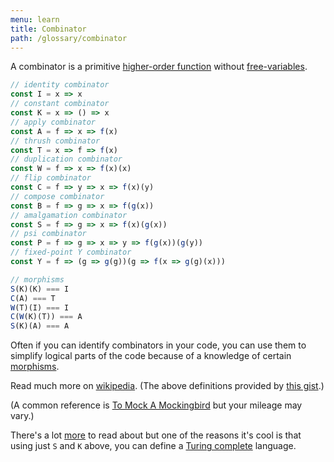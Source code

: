 ```yaml
---
menu: learn
title: Combinator
path: /glossary/combinator
---
```



<Def of="Combinator" />

A combinator is a primitive [higher-order function] without [free-variables].

```js
// identity combinator
const I = x => x
// constant combinator
const K = x => () => x
// apply combinator
const A = f => x => f(x)
// thrush combinator
const T = x => f => f(x) 
// duplication combinator
const W = f => x => f(x)(x)
// flip combinator
const C = f => y => x => f(x)(y) 
// compose combinator
const B = f => g => x => f(g(x))
// amalgamation combinator
const S = f => g => x => f(x)(g(x))
// psi combinator
const P = f => g => x => y => f(g(x))(g(y))
// fixed-point Y combinator
const Y = f => (g => g(g))(g => f(x => g(g)(x))) 

// morphisms
S(K)(K) === I
C(A) === T
W(T)(I) === I
C(W(K)(T)) === A
S(K)(A) === A
```

Often if you can identify combinators in your code, you can use them to simplify logical parts of the code because of a knowledge of certain [morphisms].

Read much more on [wikipedia][combos]. (The above definitions provided by [this gist].)

(A common reference is [To Mock A Mockingbird][mock] but your mileage may vary.)

There's a lot [more][ski] to read about but one of the reasons it's cool is that using just `S` and `K` above, you can define a [Turing complete][turing] language.

[this gist]: https://gist.github.com/Avaq/1f0636ec5c8d6aed2e45
[higher-order function]: /glossary/higher-order-function
[morphisms]: /glossary/morphism
[free-variables]: /glossary/free-variable
[turing]: //en.wikipedia.org/wiki/Turing_completeness
[mock]: //en.wikipedia.org/wiki/To_Mock_A_Mockingbird
[combos]: //en.wikipedia.org/wiki/Combinatory_logic
[ski]: //en.wikipedia.org/wiki/SKI_combinator_calculus

